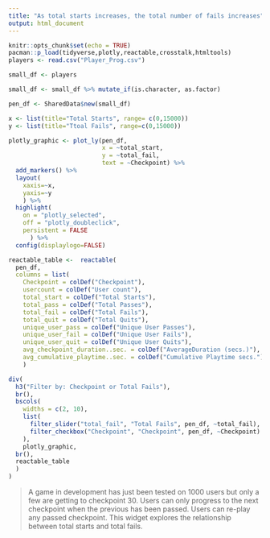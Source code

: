 ```yaml
---
title: "As total starts increases, the total number of fails increases"
output: html_document
---
```


```r
knitr::opts_chunk$set(echo = TRUE)
pacman::p_load(tidyverse,plotly,reactable,crosstalk,htmltools)
players <- read.csv("Player_Prog.csv")
```


```r

small_df <- players

small_df <- small_df %>% mutate_if(is.character, as.factor)

pen_df <- SharedData$new(small_df)

x <- list(title="Total Starts", range= c(0,15000))
y <- list(title="Ttoal Fails", range=c(0,15000))

plotly_graphic <- plot_ly(pen_df,
                          x = ~total_start,
                          y = ~total_fail,
                          text = ~Checkpoint) %>% 
  add_markers() %>% 
  layout(
    xaxis=~x,
    yaxis=~y
    ) %>% 
  highlight(
    on = "plotly_selected",
    off = "plotly_doubleclick",
    persistent = FALSE
      ) %>% 
  config(displaylogo=FALSE)

reactable_table <-  reactable(
  pen_df,
  columns = list(
    Checkpoint = colDef("Checkpoint"),
    usercount = colDef("User count"),
    total_start = colDef("Total Starts"),
    total_pass = colDef("Total Passes"),
    total_fail = colDef("Total Fails"),
    total_quit = colDef("Total Quits"),
    unique_user_pass = colDef("Unique User Passes"),
    unique_user_fail = colDef("Unique User Fails"),
    unique_user_quit = colDef("Unique User Quits"),
    avg_checkpoint_duration..sec. = colDef("AverageDuration (secs.)"),
    avg_cumulative_playtime..sec. = colDef("Cumulative Playtime secs."))
    )

```

```r
div(
  h3("Filter by: Checkpoint or Total Fails"),
  br(),
  bscols(
    widths = c(2, 10),
    list(
      filter_slider("total_fail", "Total Fails", pen_df, ~total_fail),
      filter_checkbox("Checkpoint", "Checkpoint", pen_df, ~Checkpoint)
    ),
    plotly_graphic,
  br(),
  reactable_table
  )
)  
```

> A game in development has just been tested on 1000 users but only a few are getting to checkpoint 30. Users can only progress to the next checkpoint when the previous has been passed. Users can re-play any passed checkpoint. This widget explores the relationship between total starts and total fails. 

